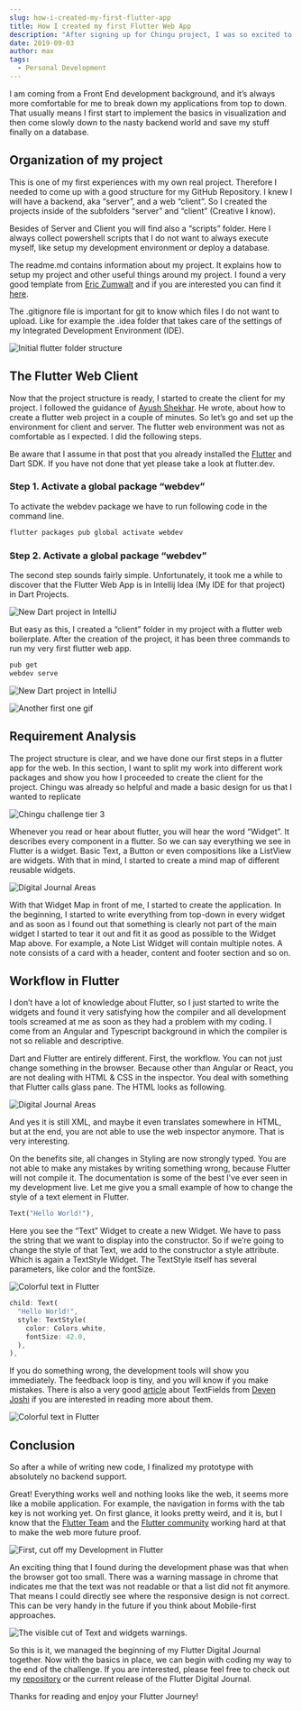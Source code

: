 ```yaml
---
slug: how-i-created-my-first-flutter-app
title: How I created my first Flutter Web App
description: "After signing up for Chingu project, I was so excited to start my project as soon as possible. In my last article, I decided on the framework and set up a project repository. My next challenge is to start with commitment and developing my Solo Project. Now it is time for code."
date: 2019-09-03
author: max
tags:
  - Personal Development
---
```


I am coming from a Front End development background, and it’s always more comfortable for me to break down my applications from top to down. That usually means I first start to implement the basics in visualization and then come slowly down to the nasty backend world and save my stuff finally on a database.

## Organization of my project

This is one of my first experiences with my own real project. Therefore I needed to come up with a good structure for my GitHub Repository. I knew I will have a backend, aka “server”, and a web “client”. So I created the projects inside of the subfolders “server” and “client” (Creative I know).

Besides of Server and Client you will find also a “scripts” folder. Here I always collect powershell scripts that I do not want to always execute myself, like setup my development environment or deploy a database.

The readme.md contains information about my project. It explains how to setup my project and other useful things around my project. I found a very good template from [Eric Zumwalt](https://medium.com/@zumdewald) and if you are interested you can find it [here](https://medium.com/chingu/keys-to-a-well-written-readme-55c53d34fe6d).

The .gitignore file is important for git to know which files I do not want to upload. Like for example the .idea folder that takes care of the settings of my Integrated Development Environment (IDE).

![Initial flutter folder structure](./voyage-project-structure.webp)

## The Flutter Web Client

Now that the project structure is ready, I started to create the client for my project. I followed the guidance of [Ayush Shekhar](https://medium.com/flutter-community/flutter-create-and-deploy-a-website-from-scratch-4a026ebd6c). He wrote, about how to create a flutter web project in a couple of minutes. So let’s go and set up the environment for client and server. The flutter web environment was not as comfortable as I expected. I did the following steps.

Be aware that I assume in that post that you already installed the [Flutter](https://flutter.dev/) and Dart SDK. If you have not done that yet please take a look at flutter.dev.

### Step 1. Activate a global package “webdev”
To activate the webdev package we have to run following code in the command line.

```bash
flutter packages pub global activate webdev
```

### Step 2. Activate a global package “webdev”

The second step sounds fairly simple. Unfortunately, it took me a while to discover that the Flutter Web App is in Intellij Idea (My IDE for that project) in Dart Projects.

![New Dart project in IntelliJ](./new_dart_project.webp)

But easy as this, I created a “client” folder in my project with a flutter web boilerplate. After the creation of the project, it has been three commands to run my very first flutter web app.

```bash
pub get
webdev serve
```

![New Dart project in IntelliJ](./flutter-homepage.webp)

<div>
    <img style={{margin: "0 auto"}} src="./another-first-one.gif"
         alt="Another first one gif"/>
</div>


## Requirement Analysis
The project structure is clear, and we have done our first steps in a flutter app for the web. In this section, I want to split my work into different work packages and show you how I proceeded to create the client for the project. Chingu was already so helpful and made a basic design for us that I wanted to replicate

![Chingu challenge tier 3](./basic-design-tier-3.png)

Whenever you read or hear about flutter, you will hear the word “Widget”. It describes every component in a flutter. So we can say everything we see in Flutter is a widget. Basic Text, a Button or even compositions like a ListView are widgets. With that in mind, I started to create a mind map of different reusable widgets.

![Digital Journal Areas](./digital-journal-areas.webp)

With that Widget Map in front of me, I started to create the application. In the beginning, I started to write everything from top-down in every widget and as soon as I found out that something is clearly not part of the main widget I started to tear it out and fit it as good as possible to the Widget Map above. For example, a Note List Widget will contain multiple notes. A note consists of a card with a header, content and footer section and so on.

## Workflow in Flutter
I don’t have a lot of knowledge about Flutter, so I just started to write the widgets and found it very satisfying how the compiler and all development tools screamed at me as soon as they had a problem with my coding. I come from an Angular and Typescript background in which the compiler is not so reliable and descriptive.

Dart and Flutter are entirely different. First, the workflow. You can not just change something in the browser. Because other than Angular or React, you are not dealing with HTML & CSS in the inspector. You deal with something that Flutter calls glass pane. The HTML looks as following.

![Digital Journal Areas](./html-looks-different.webp)

And yes it is still XML, and maybe it even translates somewhere in HTML, but at the end, you are not able to use the web inspector anymore. That is very interesting.

On the benefits site, all changes in Styling are now strongly typed. You are not able to make any mistakes by writing something wrong, because Flutter will not compile it. The documentation is some of the best I’ve ever seen in my development live. Let me give you a small example of how to change the style of a text element in Flutter.

```dart
Text("Hello World!"),
```

Here you see the “Text” Widget to create a new Widget. We have to pass the string that we want to display into the constructor. So if we’re going to change the style of that Text, we add to the constructor a style attribute. Which is again a TextStyle Widget. The TextStyle itself has several parameters, like color and the fontSize.

![Colorful text in Flutter](./colorful-text.webp)

```dart
child: Text(
  "Hello World!",
  style: TextStyle(
    color: Colors.white,
    fontSize: 42.0,
  ),
),
```

If you do something wrong, the development tools will show you immediately. The feedback loop is tiny, and you will know if you make mistakes. There is also a very good [article](https://medium.com/flutter-community/a-deep-dive-into-flutter-textfields-f0e676aaab7a) about TextFields from [Deven Joshi](https://medium.com/@dev.n) if you are interested in reading more about them.

![Colorful text in Flutter](./error-in-ide.webp)

## Conclusion
So after a while of writing new code, I finalized my prototype with absolutely no backend support.

Great! Everything works well and nothing looks like the web, it seems more like a mobile application. For example, the navigation in forms with the tab key is not working yet. On first glance, it looks pretty weird, and it is, but I know that the [Flutter Team](https://flutter.dev/) and the [Flutter community](https://medium.com/flutter-community) working hard at that to make the web more future proof.

![First, cut off my Development in Flutter](./first-web-flutter.webp)

An exciting thing that I found during the development phase was that when the browser got too small. There was a warning massage in chrome that indicates me that the text was not readable or that a list did not fit anymore. That means I could directly see where the responsive design is not correct. This can be very handy in the future if you think about Mobile-first approaches.

![The visible cut of Text and widgets warnings. ](./responsive-edges.webp)

So this is it, we managed the beginning of my Flutter Digital Journal together. Now with the basics in place, we can begin with coding my way to the end of the challenge. If you are interested, please feel free to check out my [repository](https://github.com/md-weber/voyage-prework-tier3-journal-app) or the current release of the Flutter Digital Journal.


Thanks for reading and enjoy your Flutter Journey!
